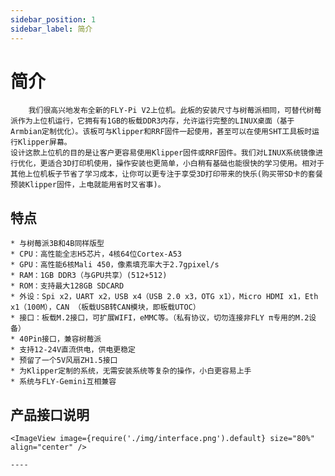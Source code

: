 ```yaml
---
sidebar_position: 1
sidebar_label: 简介
---
```



# 简介

        我们很高兴地发布全新的FLY-Pi V2上位机。此板的安装尺寸与树莓派相同，可替代树莓派作为上位机运行，它拥有有1GB的板载DDR3内存，允许运行完整的LINUX桌面（基于 Armbian定制优化）。该板可与Klipper和RRF固件一起使用，甚至可以在使用SHT工具板时运行Klipper屏幕。
    设计这款上位机的目的是让客户更容易使用Klipper固件或RRF固件。我们对LINUX系统镜像进行优化，更适合3D打印机使用，操作安装也更简单，小白稍有基础也能很快的学习使用。相对于其他上位机板子节省了学习成本，让你可以更专注于享受3D打印带来的快乐(购买带SD卡的套餐预装Klipper固件，上电就能用省时又省事)。

## 特点

    * 与树莓派3B和4B同样版型
    * CPU：高性能全志H5芯片，4核64位Cortex-A53
    * GPU：高性能6核Mali 450，像素填充率大于2.7gpixel/s
    * RAM：1GB DDR3（与GPU共享）(512+512)
    * ROM：支持最大128GB SDCARD
    * 外设：Spi x2，UART x2，USB x4（USB 2.0 x3，OTG x1），Micro HDMI x1，Eth x1（100M），CAN （板载USB转CAN模块，即板载UTOC）
    * 接口：板载M.2接口，可扩展WIFI，eMMC等。（私有协议，切勿连接非FLY π专用的M.2设备）
    * 40Pin接口，兼容树莓派
    * 支持12-24V直流供电，供电更稳定
    * 预留了一个5V风扇ZH1.5接口
    * 为Klipper定制的系统，无需安装系统等复杂的操作，小白更容易上手
    * 系统与FLY-Gemini互相兼容

## 产品接口说明

    <ImageView image={require('./img/interface.png').default} size="80%" align="center" />

    ----
